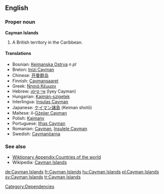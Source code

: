 ==English==

===Proper noun===
'''Cayman Islands'''

# A British territory in the Caribbean.

====Translations====
*Bosnian: [[Kejmanska Ostrva]] ''n pl''
*Breton: [[Inizi Cayman]]
*Chinese: [[开曼群岛]]
*Finnish: [[Caymansaaret]]
*Greek: [[Νησιά Κέυμαν]]
*Hebrew: [[איי קיימן]] (Iyey Cayman)
*Hungarian: [[Kajmán-szigetek]]
*Interlingua: [[Insulas Cayman]]
*Japanese: [[ケイマン諸島]] (Keiman shotō)
*Maltese: il-[[Gżejjer Cayman]]
*Polish: [[Kajmany]]
*Portuguese: [[Ilhas Cayman]]
*Romanian: [[Cayman]], [[Insulele Cayman]] {{m}}
*Swedish: [[Caymanöarna]]

===See also===
*[[Wiktionary Appendix:Countries of the world]]
*Wikipedia: [[w:Cayman Islands|Cayman Islands]]

[[Category:Dependencies]]

[[de:Cayman Islands]]
[[fr:Cayman Islands]]
[[hu:Cayman Islands]]
[[pl:Cayman Islands]]
[[sv:Cayman Islands]]
[[tr:Cayman Islands]]